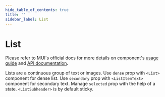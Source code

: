 ```yaml
---
hide_table_of_contents: true
title: ''
sidebar_label: List
---
```




<h1 className='!m-0'>List</h1>

<div className='template-bg-color' />

Please refer to MUI's official docs for more details on component's [usage guide](https://mui.com/material-ui/react-list/) and [API documentation](https://mui.com/material-ui/react-list/#api).

<Grid container spacing={6}>
  <Grid size={{ xs: 12, md: 6 }}>
    <CardSnippet title='Basic List' code={SourceCodeListBasic}>
      <Typography className='mbe-4'>Lists are a continuous group of text or images.</Typography>
      <ListBasic />
    </CardSnippet>
  </Grid>
  <Grid size={{ xs: 12, md: 6 }}>
    <CardSnippet title='Nested List' code={SourceCodeListNested}>
      <ListNested />
    </CardSnippet>
  </Grid>
  <Grid size={{ xs: 12, md: 6 }}>
    <CardSnippet title='Dense List' code={SourceCodeListDense}>
      <Typography className='mbe-4'>
        Use <code>dense</code> prop with <code>&lt;List&gt;</code> component for dense list.
      </Typography>
      <ListDense />
    </CardSnippet>
  </Grid>
  <Grid size={{ xs: 12, md: 6 }}>
    <CardSnippet title='List with Secondary Text' code={SourceCodeListSecondary}>
      <Typography className='mbe-4'>
        Use <code>secondary</code> prop with <code>&lt;ListItemText&gt;</code> component for secondary text.
      </Typography>
      <ListSecondary />
    </CardSnippet>
  </Grid>
  <Grid size={{ xs: 12, md: 6 }}>
    <CardSnippet title='Selected List Item' code={SourceCodeListItemSelected}>
      <Typography className='mbe-4'>
        Manage <code>selected</code> prop with the help of a state.
      </Typography>
      <ListItemSelected />
    </CardSnippet>
  </Grid>
  <Grid size={{ xs: 12, md: 6 }}>
    <CardSnippet title='List with Checkbox' code={SourceCodeListWithCheckbox}>
      <ListWithCheckbox />
    </CardSnippet>
  </Grid>
  <Grid size={{ xs: 12, md: 6 }}>
    <CardSnippet title='List with Switch' code={SourceCodeListWithSwitch}>
      <ListWithSwitch />
    </CardSnippet>
  </Grid>
  <Grid size={{ xs: 12, md: 6 }}>
    <CardSnippet title='Sticky Subheader' code={SourceCodeListStickySubheader}>
      <Typography className='mbe-4'>
        <code>&lt;ListSubheader&gt;</code> is by default sticky.
      </Typography>
      <ListStickySubheader />
    </CardSnippet>
  </Grid>
  <Grid size={{ xs: 12, md: 6 }}>
    <CardSnippet title='Users List' code={SourceCodeListUsers}>
      <ListUsers />
    </CardSnippet>
  </Grid>
  <Grid size={{ xs: 12, md: 6 }}>
    <CardSnippet title='Progress List' code={SourceCodeListProgress}>
      <ListProgress />
    </CardSnippet>
  </Grid>
</Grid>
